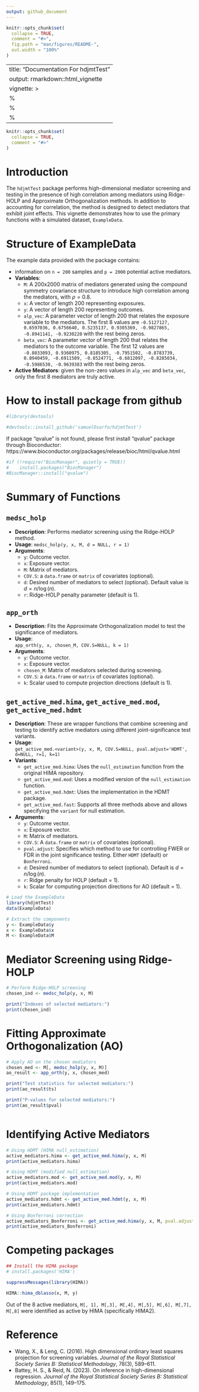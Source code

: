 ```yaml
---
output: github_document
---
```


<!-- README.md is generated from README.Rmd. Please edit that file -->

```r
knitr::opts_chunk$set(
  collapse = TRUE,
  comment = "#>",
  fig.path = "man/figures/README-",
  out.width = "100%"
)
```

---
title: "Documentation For hdjmtTest"
output: rmarkdown::html_vignette
vignette: >
  %\VignetteIndexEntry{hdjmtTest}
  %\VignetteEngine{knitr::rmarkdown}
  %\VignetteEncoding{UTF-8}
---

```r
knitr::opts_chunk$set(
  collapse = TRUE,
  comment = "#>"
)
```

# Introduction

The `hdjmtTest` package performs high-dimensional mediator screening and testing in the presence of high correlation among mediators using Ridge-HOLP and Approximate Orthogonalization methods. In addition to accounting for correlation, the method is designed to detect mediators that exhibit joint effects. This vignette demonstrates how to use the primary functions with a simulated dataset, `ExampleData`.

# Structure of ExampleData

The example data provided with the package contains:

- information on `n = 200` samples and `p = 2000` potential active mediators.
- **Variables**:
  - `M`: A 200x2000 matrix of mediators generated using the compound symmetry covariance structure to introduce high correlation among the mediators, with $\rho= 0.8$.
  - `x`: A vector of length 200 representing exposures.
  - `y`: A vector of length 200 representing outcomes.
  - `alp_vec`: A parameter vector of length 200 that relates the exposure variable to the mediators. The first 8 values are `-0.5127127, 0.6597036, 0.6756640, 0.5235137, 0.9305369, -0.9827865, -0.8941141, -0.9230220` with the rest being zeros.
  - `beta_vec`: A parameter vector of length 200 that relates the mediators to the outcome variable. The first 12 values are `-0.8033093, 0.9360975, 0.8185305, -0.7951502, -0.8783739, 0.8940459, -0.6911509, -0.8524771, -0.6812097, -0.8285034, -0.5986530, -0.9639383` with the rest being zeros.
- **Active Mediators**: given the non-zero values in `alp_vec` and `beta_vec`, only the first 8 mediators are truly active.

# How to install package from github

```r
#library(devtools)

#devtools::install_github('samuelOsarfo/hdjmtTest')
```

If package "qvalue" is not found, please first install "qvalue" package through Bioconductor: https://www.bioconductor.org/packages/release/bioc/html/qvalue.html

```r
#if (!require("BiocManager", quietly = TRUE))
#    install.packages("BiocManager")
#BiocManager::install("qvalue")
```

# Summary of Functions

## `medsc_holp`

- **Description**: Performs mediator screening using the Ridge-HOLP method.
- **Usage**: `medsc_holp(y, x, M, d = NULL, r = 1)`
- **Arguments**:
  - `y`: Outcome vector.
  - `x`: Exposure vector.
  - `M`: Matrix of mediators.
  - `COV.S`:  a `data.frame` or  `matrix` of covariates (optional).
  - `d`: Desired number of mediators to select (optional). Default value is $d= n/\log(n)$.
  - `r`: Ridge-HOLP penalty parameter (default is 1).

## `app_orth`

- **Description**: Fits the Approximate Orthogonalization model to test the significance of mediators.
- **Usage**:  
  `app_orth(y, x, chosen_M, COV.S=NULL, k = 1)`  
- **Arguments**:
  - `y`: Outcome vector.
  - `x`: Exposure vector.
  - `chosen_M`: Matrix of mediators selected during screening.
  - `COV.S`:  a `data.frame` or  `matrix` of covariates (optional).
  - `k`: Scalar used to compute projection directions (default is 1).


## `get_active_med.hima`, `get_active_med.mod`, `get_active_med.hdmt`

- **Description**: These are wrapper functions that combine screening and testing to identify active mediators using different joint-significance test variants.
- **Usage**:  
  `get_active_med.<variant>(y, x, M, COV.S=NULL, pval.adjust='HDMT', d=NULL, r=1, k=1)`  
- **Variants**:
  - `get_active_med.hima`: Uses the `null_estimation` function from the original HIMA repository.
  - `get_active_med.mod`: Uses a modified version of the `null_estimation` function.
  - `get_active_med.hdmt`: Uses the implementation in the HDMT package.
  - `get_active_med.fast`: Supports all three methods above and allows specifying the `variant` for null estimation.

- **Arguments**:
  - `y`: Outcome vector.
  - `x`: Exposure vector.
  - `M`: Matrix of mediators.
  - `COV.S`: A `data.frame` or `matrix` of covariates (optional).
  - `pval.adjust`: Specifies which method to use for controlling FWER or FDR in the joint significance testing. Either `HDMT` (default) or `Bonferroni`.
  - `d`: Desired number of mediators to select (optional). Default is $d = n / \log(n)$.
  - `r`: Ridge penalty for HOLP (default = 1).
  - `k`: Scalar for computing projection directions for AO (default = 1).

```r
# Load the ExampleData
library(hdjmtTest)
data(ExampleData)

# Extract the components
y <- ExampleData$y
x <- ExampleData$x
M <- ExampleData$M
```

# Mediator Screening using Ridge-HOLP

```r
# Perform Ridge-HOLP screening
chosen_ind <- medsc_holp(y, x, M)

print("Indexes of selected mediators:")
print(chosen_ind)
```

# Fitting Approximate Orthogonalization (AO)

```r
# Apply AO on the chosen mediators
chosen_med <- M[, medsc_holp(y, x, M)]
ao_result <- app_orth(y, x, chosen_med)

print("Test statistics for selected mediators:")
print(ao_result$ts)

print("P-values for selected mediators:")
print(ao_result$pval)



```


# Identifying Active Mediators

```r
# Using HDMT (HIMA null_estimation)
active_mediators.hima <- get_active_med.hima(y, x, M)
print(active_mediators.hima)

# Using HDMT (modified null_estimation)
active_mediators.mod <- get_active_med.mod(y, x, M)
print(active_mediators.mod)

# Using HDMT package implementation
active_mediators.hdmt <- get_active_med.hdmt(y, x, M)
print(active_mediators.hdmt)

# Using Bonferroni correction
active_mediators_Bonferroni <- get_active_med.hima(y, x, M, pval.adjust='bonferroni')
print(active_mediators_Bonferroni)


```

# Competing packages

```r
## Install the HIMA package
# install.packages('HIMA')

suppressMessages(library(HIMA))

HIMA::hima_dblasso(x, M, y)
```

Out of the 8 active mediators, `M[, 1], M[,3], M[,4], M[,5], M[,6], M[,7], M[,8]` were identified as active by HIMA (specifically HIMA2).



# Reference

- Wang, X., & Leng, C. (2016). High dimensional ordinary least squares projection for screening variables. *Journal of the Royal Statistical Society Series B: Statistical Methodology*, 78(3), 589–611.
- Battey, H. S., & Reid, N. (2023). On inference in high-dimensional regression. *Journal of the Royal Statistical Society Series B: Statistical Methodology*, 85(1), 149–175.
